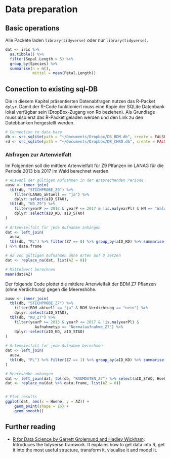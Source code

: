 # Data preparation {#datamanip}

## Basic operations
Alle Packete laden `library(tidyverse)` oder nur `library(tidyverse)`.


```r
dat <- iris %>% 
  as.tibble() %>% 
  filter(Sepal.Length > 5) %>% 
  group_by(Species) %>% 
  summarise(n = n(),
            mittel = mean(Petal.Length))
```


## Conection to existing sql-DB
Die in diesem Kapitel präsentierten Datenabfragen nutzen das R-Packet `dplyr`. Damit der R-Code funktioniert muss eine Kopie der SQLite Datenbank lokal verfügbar sein (DropBox-Zugang von Ro beziehen). Als Grundlage muss also erst das R-Packet geladen werden und den Link zu den Datebbanken hergestellt werden.

```r
# Connection to data base
db <- src_sqlite(path = "~/Documents/Dropbox/DB_BDM.db", create = FALSE)
rd <- src_sqlite(path = "~/Documents/Dropbox/DB_CHRD.db", create = FALSE)
```

### Abfragen zur Artenvielfalt 
Im Folgenden soll die mittlere Artenvielfalt für Z9 Plfanzen im LANAG für die Periode 2013 bis 2017 im Wald berechnet werden.

```r
# Auswahl der gültigen Aufnahmen in der entprechenden Periode
ausw <- inner_join(
  tbl(db, "STICHPROBE_Z9") %>% 
    filter(LANAG_aktuell == "ja") %>% 
    dplyr::select(aID_STAO),
  tbl(db, "KD_Z9") %>% 
    filter(yearP >= 2013 & yearP <= 2017 & !is.na(yearPl) & HN == "Wald") %>% 
    dplyr::select(aID_KD, aID_STAO)
)
  
# Artenvielfalt für jede Aufnahme anhängen
dat <- left_join(
  ausw,
  tbl(db, "PL") %>% filter(Z7 == 0) %>% group_by(aID_KD) %>% summarise(AZ = n()) 
) %>% data.frame

# AZ von gültigen Aufnahmen ohne Arten auf 0 setzen
dat <- replace_na(dat, list(AZ = 0))

# Mittelwert berechnen
mean(dat$AZ)
```

Der folgende Code plottet die mittlere Artenvielfalt der BDM Z7 Pflanzen (ohne Verdichtung) gegen die Meereshöhe.

```r
ausw <- inner_join(
  tbl(db, "STICHPROBE_Z7") %>% 
    filter(BDM_aktuell == "ja" & BDM_Verdichtung == "nein") %>% 
    dplyr::select(aID_STAO),
  tbl(db, "KD_Z7") %>% 
    filter(yearP >= 2013 & yearP <= 2017 & !is.na(yearPl) & 
             Aufnahmetyp == "Normalaufnahme_Z7") %>% 
    dplyr::select(aID_KD, aID_STAO)
)
  
# Artenvielfalt für jede Aufnahme berechnen
dat <- left_join(
  ausw,
  tbl(db, "PL") %>% filter(Z7 == 1) %>% group_by(aID_KD) %>% summarise(AZ = n()) 
) 

# Meereshöhe anhängen
dat <- left_join(dat, tbl(db, "RAUMDATEN_Z7") %>% select(aID_STAO, Hoehe))
dat <- replace_na(dat %>% data.frame, list(AZ = 0))


# Plot results
ggplot(dat, aes(x = Hoehe, y = AZ)) +
    geom_point(shape = 16) +
    geom_smooth() 
```

## Further reading
- [R for Data Science by Garrett Grolemund and Hadley Wickham](http://r4ds.had.co.nz): Introduces the tidyverse framwork. It explains how to get data into R, get it into the most useful structure, transform it, visualise it and model it.



